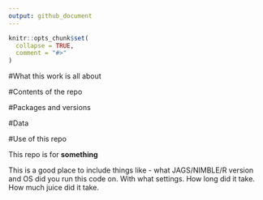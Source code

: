 ```yaml
---
output: github_document
---
```


```r
knitr::opts_chunk$set(
  collapse = TRUE,
  comment = "#>"
)
```

#What this work is all about

#Contents of the repo

#Packages and versions

#Data

#Use of this repo

This repo is for **something**

This is a good place to include things like - what JAGS/NIMBLE/R version and OS did you run this code on. With what settings. How long did it take. How much juice did it take. 
